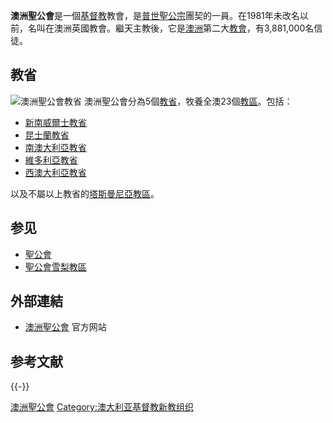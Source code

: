 {{Unreferenced |time=2009-03-05T07:14:53+00:00 }} 	
{{Infobox 聖公會
|show_name = 澳洲聖公會
|original_name = Anglican Church of Australia
|image = [[File:Angl-Australia-Arms.svg|150px]]<br>[[File:Anglican_Church_of_Australia.svg|150px]]
|caption = 澳洲聖公會會徽（上）和會旗（下）
|leadership = 澳洲聖公會主教長
|primate = Geoffrey Smith
|archbishop = 
|headquarters = 
|territory = {{AUS}}
|established = 1962年（獨立）
|website=[http://www.anglican.org.au 澳洲聖公會官方網站]
}}

'''澳洲聖公會'''是一個[[基督教|基督教]]教會，是[[普世聖公宗|普世聖公宗]]團契的一員。在1981年未改名以前，名叫在澳洲英國教會。繼天主教後，它是[[澳洲|澳洲]]第二大[[教會|教會]]，有3,881,000名信徒。

==教省==
[[File:Dioceses of Anglican Church of Australia, 2019.jpg|thumb|left|澳洲聖公會教省{{legend|#F67C60|outline=#00|新南威爾士教省}}
{{legend|#8FBCE1|outline=#00|昆士蘭教省}}
{{legend|#BC9EEE|outline=#00|南澳大利亞教省}}
{{legend|#B2D025|outline=#00|維多利亞教省}}
{{legend|#FBA064|outline=#00|西澳大利亞教省}}
{{legend|#FF99FF|outline=#00|塔斯曼尼亞教區}}
]]
澳洲聖公會分為5個[[教省|教省]]，牧養全澳23個[[教區|教區]]。包括：
*[[新南威爾士教省|新南威爾士教省]]
*[[昆士蘭教省|昆士蘭教省]]
*[[南澳大利亞教省|南澳大利亞教省]]
*[[維多利亞教省|維多利亞教省]]
*[[西澳大利亞教省|西澳大利亞教省]]

以及不屬以上教省的[[塔斯曼尼亞教區|塔斯曼尼亞教區]]。

== 参见 ==
* [[聖公會|聖公會]]
* [[聖公會雪梨教區|聖公會雪梨教區]]

== 外部連結 ==
* [http://www.anglican.org.au 澳洲聖公會] {{Wayback|url=http://www.anglican.org.au/ |date=20210327195638 }} 官方网站

== 参考文献 ==
{{Reflist}}

{{-}}
{{聖公會}}

[[Category:澳洲聖公會|]]
[[Category:澳大利亚基督教新教组织|Category:澳大利亚基督教新教组织]]